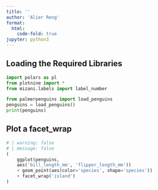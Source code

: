 ```yaml
---
title: ''
author: 'Alier Reng'
format:
  html:
    code-fold: true
jupyter: python3
---
```


## Loading the Required Libraries

```python
import polars as pl
from plotnine import *
from mizani.labels import label_number
```


```python
from palmerpenguins import load_penguins 
penguins = load_penguins()
print(penguins)
```

## Plot a facet_wrap

```python
# | warning: false
# | message: false
(
    ggplot(penguins, 
    aes('bill_length_mm', 'flipper_length_mm'))
    + geom_point(aes(color='species', shape='species'))
    + facet_wrap('island')
)
```
